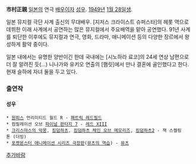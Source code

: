 '''市村正親'''
[[일본]]의 연극 [[배우]]이자 [[성우]]. [[1949년]] [[1월 28일]]생.

일본 뮤지컬 극단 사계 출신의 무대배우. [지저스 크라이스트 슈퍼스타]의 헤롯 역으로 데뷔한 이래 사계에서 공연하는 많은 뮤지컬에서 주요배역을 맡아 공연했다. 91년 사계를 퇴단한 이후에도 뮤지컬과 연극, 영화, 드라마, 애니메이션 등의 다양한 장르에서 왕성하게 활약 중이다.

일본 내에서는 유명한 양반이긴 한데 국내에는 [시노하라 료코]의 24세 연상 남편으로 더 잘 알려진 듯(…) 니나가와 유키오 연출의 [햄릿]에서 만나 결혼에 골인했다고 한다. 현재 슬하에 자녀 둘을 두고 있다.

=== 출연작 ===
==== 성우 ====
 * [[원피스]] 언리미티드 월드 R - [[패트릭 레드필드]]
 * 컴필레이션 오브 [[파이널 판타지 7]] - [[레드 XIII]]
 * [[크리스마스의 악몽]], [[킹덤하츠]], [[킹덤하츠 체인 오브 메모리즈]], [[킹덤하츠2]] - 잭 스켈링톤 (더빙)
 * [[포켓몬스터 애니메이션 시리즈/극장판|포켓몬스터 애니메이션 시리즈 극장판]]([[뮤츠의 역습]]) - [[뮤츠]]

[[추가바람]]
